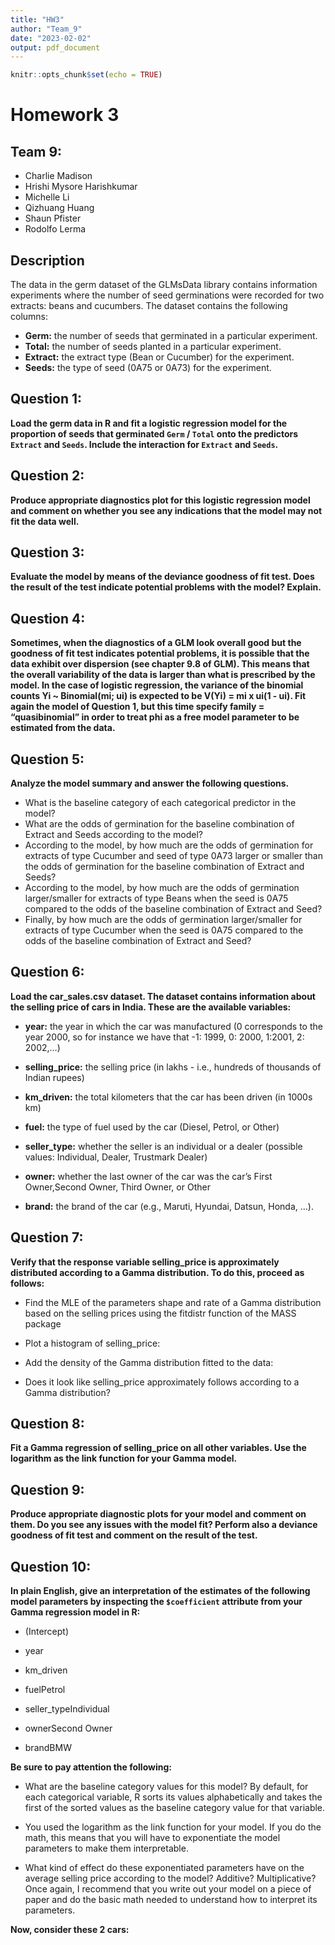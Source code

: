 ---
title: "HW3"
author: "Team_9"
date: "2023-02-02"
output: pdf_document
---

```{r setup, include=FALSE}
knitr::opts_chunk$set(echo = TRUE)
```

# Homework 3

## Team 9:

-   Charlie Madison
-   Hrishi Mysore Harishkumar
-   Michelle Li
-   Qizhuang Huang
-   Shaun Pfister
-   Rodolfo Lerma

## Description

The data in the germ dataset of the GLMsData library contains information experiments where the number of seed germinations were recorded for two extracts: beans and cucumbers. The dataset contains the following columns:

-   **Germ:** the number of seeds that germinated in a particular experiment.
-   **Total:** the number of seeds planted in a particular experiment.
-   **Extract:** the extract type (Bean or Cucumber) for the experiment.
-   **Seeds:** the type of seed (0A75 or 0A73) for the experiment.

## Question 1:

**Load the germ data in R and fit a logistic regression model for the proportion of seeds that germinated `Germ` / `Total` onto the predictors `Extract` and `Seeds`. Include the interaction for `Extract` and `Seeds`.**

## Question 2:

**Produce appropriate diagnostics plot for this logistic regression model and comment on whether you see any indications that the model may not fit the data well.**

## Question 3:

**Evaluate the model by means of the deviance goodness of fit test. Does the result of the test indicate potential problems with the model? Explain.**

## Question 4:

**Sometimes, when the diagnostics of a GLM look overall good but the goodness of fit test indicates potential problems, it is possible that the data exhibit over dispersion (see chapter 9.8 of GLM). This means that the overall variability of the data is larger than what is prescribed by the model. In the case of logistic regression, the variance of the binomial counts Yi \~ Binomial(mi; ui) is expected to be V(Yi) = mi x ui(1 - ui). Fit again the model of Question 1, but this time specify family = "quasibinomial" in order to treat phi as a free model parameter to be estimated from the data.**

## Question 5:

**Analyze the model summary and answer the following questions.**

-   What is the baseline category of each categorical predictor in the model?
-   What are the odds of germination for the baseline combination of Extract and Seeds according to the model?
-   According to the model, by how much are the odds of germination for extracts of type Cucumber and seed of type 0A73 larger or smaller than the odds of germination for the baseline combination of Extract and Seeds?
-   According to the model, by how much are the odds of germination larger/smaller for extracts of type Beans when the seed is 0A75 compared to the odds of the baseline combination of Extract and Seed?
-   Finally, by how much are the odds of germination larger/smaller for extracts of type Cucumber when the seed is 0A75 compared to the odds of the baseline combination of Extract and Seed?

## Question 6:

**Load the car_sales.csv dataset. The dataset contains information about the selling price of cars in India. These are the available variables:**

-   **year:** the year in which the car was manufactured (0 corresponds to the year 2000, so for instance we have that -1: 1999, 0: 2000, 1:2001, 2: 2002,...)

-   **selling_price:** the selling price (in lakhs - i.e., hundreds of thousands of Indian rupees)

-   **km_driven:** the total kilometers that the car has been driven (in 1000s km)

-   **fuel:** the type of fuel used by the car (Diesel, Petrol, or Other)

-   **seller_type:** whether the seller is an individual or a dealer (possible values: Individual, Dealer, Trustmark Dealer)

-   **owner:** whether the last owner of the car was the car's First Owner,Second Owner, Third Owner, or Other

-   **brand:** the brand of the car (e.g., Maruti, Hyundai, Datsun, Honda, ...).

## Question 7:

**Verify that the response variable selling_price is approximately distributed according to a Gamma distribution. To do this, proceed as follows:**

-   Find the MLE of the parameters shape and rate of a Gamma distribution based on the selling prices using the fitdistr function of the MASS package

-   Plot a histogram of selling_price:

-   Add the density of the Gamma distribution fitted to the data:

-   Does it look like selling_price approximately follows according to a Gamma distribution?

## Question 8:

**Fit a Gamma regression of selling_price on all other variables. Use the logarithm as the link function for your Gamma model.**

## Question 9:

**Produce appropriate diagnostic plots for your model and comment on them. Do you see any issues with the model fit? Perform also a deviance goodness of fit test and comment on the result of the test.**

## Question 10:

**In plain English, give an interpretation of the estimates of the following model parameters by inspecting the `$coefficient` attribute from your Gamma regression model in R:**

-   (Intercept)

-   year

-   km_driven

-   fuelPetrol

-   seller_typeIndividual

-   ownerSecond Owner

-   brandBMW

**Be sure to pay attention the following:**

-   What are the baseline category values for this model? By default, for each categorical variable, R sorts its values alphabetically and takes the first of the sorted values as the baseline category value for that variable.

-   You used the logarithm as the link function for your model. If you do the math, this means that you will have to exponentiate the model parameters to make them interpretable.

-   What kind of effect do these exponentiated parameters have on the average selling price according to the model? Additive? Multiplicative? Once again, I recommend that you write out your model on a piece of paper and do the basic math needed to understand how to interpret its parameters.

**Now, consider these 2 cars:**
